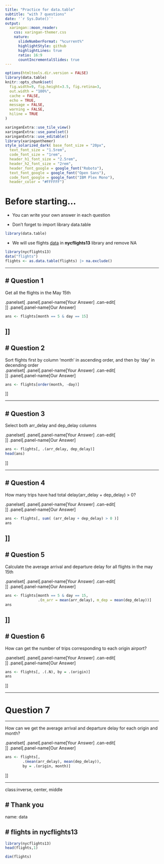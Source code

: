 ```yaml
---
title: "Practice for data.table"
subtitle: "with 7 questions"  
date: '`r Sys.Date()`'
output:
  xaringan::moon_reader:
    css: xaringan-themer.css
    nature:
      slideNumberFormat: "%current%"
      highlightStyle: github
      highlightLines: true
      ratio: 16:9
      countIncrementalSlides: true
---
```


```r
options(htmltools.dir.version = FALSE)
library(data.table)
knitr::opts_chunk$set(
  fig.width=9, fig.height=3.5, fig.retina=3,
  out.width = "100%",
  cache = FALSE,
  echo = TRUE,
  message = FALSE, 
  warning = FALSE,
  hiline = TRUE
)
```

```r
xaringanExtra::use_tile_view()
xaringanExtra::use_panelset()
xaringanExtra::use_editable()
library(xaringanthemer)
style_solarized_dark( base_font_size = "20px",
  text_font_size = "1.5rem",
  code_font_size = "1rem",
  header_h1_font_size = "2.5rem",
  header_h2_font_size = "2rem",
  header_font_google = google_font("Roboto"),
  text_font_google = google_font("Open Sans"),
  code_font_google = google_font("IBM Plex Mono"),
  header_color = "#FFFFFF")
```

# Before starting...

* You can write your own answer in each question  

* Don't forget to import library data.table

```r
library(data.table)
```

* We will use flights [data](#data) in **nycflights13** library and remove NA

```r
library(nycflights13)
data("flights")
flights <- as.data.table(flights) |> na.exclude()
```


---

# Question 1
----

Get all the flights in the May 15th

.panelset[
.panel[.panel-name[Your Answer]
.can-edit[  
]]
.panel[.panel-name[Our Answer]
```r
ans <- flights[month == 5 & day == 15]
```

]]
---

# Question 2
----

Sort flights first by column 'month' in ascending order, and then by 'day' in decending order  
.panelset[
.panel[.panel-name[Your Answer]
.can-edit[  
]]
.panel[.panel-name[Our Answer]
```r
ans <- flights[order(month, -day)]
```

]]

---

# Question 3
----
Select both arr_delay and dep_delay columns

.panelset[
.panel[.panel-name[Your Answer]
.can-edit[  
]]
.panel[.panel-name[Our Answer]
```r
ans <- flights[, .(arr_delay, dep_delay)]
head(ans)
```
]]

---

# Question 4
----

How many trips have had total delay(arr_delay + dep_delay) > 0?

.panelset[
.panel[.panel-name[Your Answer]
.can-edit[  
]]
.panel[.panel-name[Our Answer]
```r
ans <- flights[, sum( (arr_delay + dep_delay) > 0 )]
ans

```

]]
---

# Question 5
----

Calculate the average arrival and departure delay for all flights in the may 15th

.panelset[
.panel[.panel-name[Your Answer]
.can-edit[  
]]
.panel[.panel-name[Our Answer]
```r
ans <- flights[month == 5 & day == 15,
               .(m_arr = mean(arr_delay), m_dep = mean(dep_delay))]
ans

```
]]
---

# Question 6
----

How can get the number of trips corresponding to each origin airport?

.panelset[
.panel[.panel-name[Your Answer]
.can-edit[  
]]
.panel[.panel-name[Our Answer]
```r
ans <- flights[, .(.N), by = .(origin)]
ans

```
]]

---

# Question 7

----

How can we get the average arrival and departure delay for each origin and month?

.panelset[
.panel[.panel-name[Your Answer]
.can-edit[  
]]
.panel[.panel-name[Our Answer]
```r
ans <- flights[,
        .(mean(arr_delay), mean(dep_delay)),
        by = .(origin, month)]


```
]]

---

class:inverse, center, middle

# Thank you 
---
name: data

# flights in nycflights13
----

```r
library(nycflights13)
head(flights,1)
```
```r
dim(flights)
```


